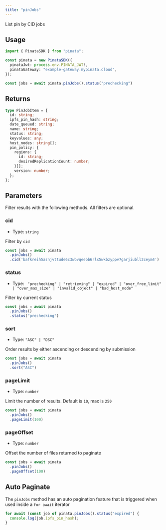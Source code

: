 ```yaml
---
title: "pinJobs"
---
```


List pin by CID jobs

## Usage

```typescript
import { PinataSDK } from "pinata";

const pinata = new PinataSDK({
  pinataJwt: process.env.PINATA_JWT!,
  pinataGateway: "example-gateway.mypinata.cloud",
});

const jobs = await pinata.pinJobs().status("prechecking")
```

## Returns

```typescript
type PinJobItem = {
  id: string;
  ipfs_pin_hash: string;
  date_queued: string;
  name: string;
  status: string;
  keyvalues: any;
  host_nodes: string[];
  pin_policy: {
    regions: {
      id: string;
      desiredReplicationCount: number;
    }[];
    version: number;
  };
};
```

## Parameters

Filter results with the following methods. All filters are optional.

### cid

- Type: `string`

Filter by `cid`

```typescript
const jobs = await pinata
  .pinJobs()
  .cid('bafkreih5aznjvttude6c3wbvqeebb6rlx5wkbzyppv7garjiubll2ceym4')
```

### status

- Type: ` "prechecking" | "retrieving" | "expired" | "over_free_limit" | "over_max_size" | "invalid_object" | "bad_host_node"`

Filter by current status

```typescript
const jobs = await pinata
  .pinJobs()
  .status("prechecking")
```

### sort

- Type: `"ASC" | "DSC"`

Order results by either ascending or descending by submission

```typescript
const jobs = await pinata
  .pinJobs()
  .sort("ASC")
```

### pageLimit

- Type: `number`

Limit the number of results. Default is `10`, max is `250`

```typescript
const jobs = await pinata
  .pinJobs()
  .pageLimit(100)
```

### pageOffset

- Type: `number`

Offset the number of files returned to paginate

```typescript
const jobs = await pinata
  .pinJobs()
  .pageOffset(100)
```

## Auto Paginate

The `pinJobs` method has an auto pagination feature that is triggered when used inside a `for await` iterator

```typescript
for await (const job of pinata.pinJobs().status("expired") {
  console.log(job.ipfs_pin_hash);
}
```
